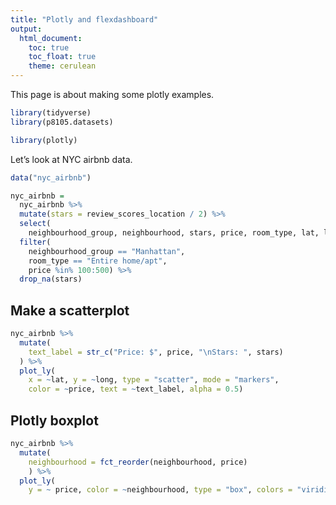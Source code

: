 ```yaml
---
title: "Plotly and flexdashboard"
output: 
  html_document:
    toc: true
    toc_float: true
    theme: cerulean
---
```


This page is about making some plotly examples. 

``` r
library(tidyverse)
library(p8105.datasets)

library(plotly)
```

Let's look at NYC airbnb data. 

```r
data("nyc_airbnb")

nyc_airbnb =
  nyc_airbnb %>%
  mutate(stars = review_scores_location / 2) %>%
  select(
    neighbourhood_group, neighbourhood, stars, price, room_type, lat, long) %>%
  filter(
    neighbourhood_group == "Manhattan",
    room_type == "Entire home/apt",
    price %in% 100:500) %>%
  drop_na(stars)
```

## Make a scatterplot

```r
nyc_airbnb %>%
  mutate(
    text_label = str_c("Price: $", price, "\nStars: ", stars)
  ) %>% 
  plot_ly(
    x = ~lat, y = ~long, type = "scatter", mode = "markers",
    color = ~price, text = ~text_label, alpha = 0.5)
``` 

## Plotly boxplot

```r
nyc_airbnb %>%
  mutate(
    neighbourhood = fct_reorder(neighbourhood, price)
    ) %>%
  plot_ly(
    y = ~ price, color = ~neighbourhood, type = "box", colors = "viridis")
```

